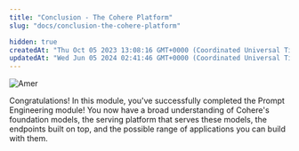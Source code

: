 ```yaml
---
title: "Conclusion - The Cohere Platform"
slug: "docs/conclusion-the-cohere-platform"

hidden: true
createdAt: "Thu Oct 05 2023 13:08:16 GMT+0000 (Coordinated Universal Time)"
updatedAt: "Wed Jun 05 2024 02:41:46 GMT+0000 (Coordinated Universal Time)"
---
```

<img src='../../../assets/images/012a6bc-image.png' alt='Amer' />


Congratulations! In this module, you've successfully completed the Prompt Engineering module! You now have a broad understanding of Cohere's foundation models, the serving platform that serves these models, the endpoints built on top, and the possible range of applications you can build with them.
